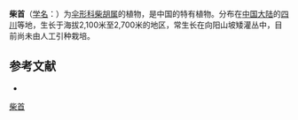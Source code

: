{{NoteTA|G1=LS}}
{{Speciesbox
| name = 柴首
| status = 
| status_system = 
| image =
| genus = Bupleurum
| species = chaishoui
| authority = Shan et Sheh
}}

'''柴首'''（[[学名|学名]]：{{lang|la|''Bupleurum chaishoui''}}）为[[伞形科|伞形科]][[柴胡属|柴胡属]]的植物，是中国的特有植物。分布在[[中国大陆|中国大陆]]的[[四川|四川]]等地，生长于海拔2,100米至2,700米的地区，常生长在向阳山坡矮灌丛中，目前尚未由人工引种栽培。

== 参考文献 ==
<div class="references-small">
* {{cite web| url =http://www.bioinfo.cn/db05/KmzwSpecies.php?action=view&id=22613| title =柴首| work =《中国高等植物数据库全库》| publisher =中国科学院微生物研究所| author =昆明植物研究所| accessdate =2009-02-25| deadurl =yes| archiveurl =https://web.archive.org/web/20160305061844/http://www.bioinfo.cn/db05/KmzwSpecies.php?action=view&id=22613| archivedate =2016-03-05}}
</div>
{{Taxonbar|from=Q11110260}}

[[Category:柴胡属|柴首]]


{{Apiales-stub}}
